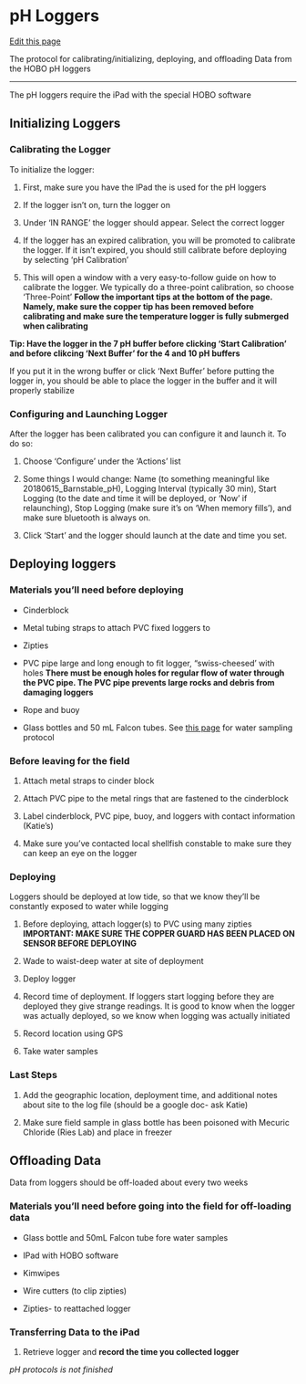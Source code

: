 # pH Loggers

[Edit this page](https://github.com/DrK-Lo/lotterhoslabprotocols/edit/main/field_phloggers.qmd)

The protocol for calibrating/initializing, deploying, and offloading Data from the HOBO pH loggers

------------------------------------------------------------------------

The pH loggers require the iPad with the special HOBO software

## **Initializing Loggers** {.unnumbered}

### **Calibrating the Logger** {.unnumbered}

To initialize the logger:

1.  First, make sure you have the IPad the is used for the pH loggers

2.  If the logger isn't on, turn the logger on

3.  Under 'IN RANGE' the logger should appear. Select the correct logger

4.  If the logger has an expired calibration, you will be promoted to calibrate the logger. If it isn't expired, you should still calibrate before deploying by selecting 'pH Calibration'

5.  This will open a window with a very easy-to-follow guide on how to calibrate the logger. We typically do a three-point calibration, so choose 'Three-Point' **Follow the important tips at the bottom of the page. Namely, make sure the copper tip has been removed before calibrating and make sure the temperature logger is fully submerged when calibrating**

**Tip: Have the logger in the 7 pH buffer before clicking 'Start Calibration' and before clikcing 'Next Buffer' for the 4 and 10 pH buffers**

If you put it in the wrong buffer or click 'Next Buffer' before putting the logger in, you should be able to place the logger in the buffer and it will properly stabilize

### **Configuring and Launching Logger** {.unnumbered}

After the logger has been calibrated you can configure it and launch it. To do so:

1.  Choose 'Configure' under the 'Actions' list

2.  Some things I would change: Name (to something meaningful like 20180615_Barnstable_pH), Logging Interval (typically 30 min), Start Logging (to the date and time it will be deployed, or 'Now' if relaunching), Stop Logging (make sure it's on 'When memory fills'), and make sure bluetooth is always on.

3.  Click 'Start' and the logger should launch at the date and time you set.

## **Deploying loggers** {.unnumbered}

### **Materials you'll need before deploying** {.unnumbered}

-   Cinderblock

-   Metal tubing straps to attach PVC fixed loggers to

-   Zipties

-   PVC pipe large and long enough to fit logger, "swiss-cheesed' with holes **There must be enough holes for regular flow of water through the PVC pipe. The PVC pipe prevents large rocks and debris from damaging loggers**

-   Rope and buoy

-   Glass bottles and 50 mL Falcon tubes. See [this page](https://bmford11.github.io/lotterhoslabprotocols/watersampling/) for water sampling protocol

### **Before leaving for the field** {.unnumbered}

1.  Attach metal straps to cinder block

2.  Attach PVC pipe to the metal rings that are fastened to the cinderblock

3.  Label cinderblock, PVC pipe, buoy, and loggers with contact information (Katie's)

4.  Make sure you've contacted local shellfish constable to make sure they can keep an eye on the logger

### **Deploying** {.unnumbered}

Loggers should be deployed at low tide, so that we know they'll be constantly exposed to water while logging

1.  Before deploying, attach logger(s) to PVC using many zipties **IMPORTANT: MAKE SURE THE COPPER GUARD HAS BEEN PLACED ON SENSOR BEFORE DEPLOYING**

2.  Wade to waist-deep water at site of deployment

3.  Deploy logger

4.  Record time of deployment. If loggers start logging before they are deployed they give strange readings. It is good to know when the logger was actually deployed, so we know when logging was actually initiated

5.  Record location using GPS

6.  Take water samples

### **Last Steps** {.unnumbered}

1.  Add the geographic location, deployment time, and additional notes about site to the log file (should be a google doc- ask Katie)

2.  Make sure field sample in glass bottle has been poisoned with Mecuric Chloride (Ries Lab) and place in freezer

## **Offloading Data** {.unnumbered}

Data from loggers should be off-loaded about every two weeks

### **Materials you'll need before going into the field for off-loading data** {.unnumbered}

-   Glass bottle and 50mL Falcon tube fore water samples

-   IPad with HOBO software

-   Kimwipes

-   Wire cutters (to clip zipties)

-   Zipties- to reattached logger

### **Transferring Data to the iPad** {.unnumbered}

1.  Retrieve logger and **record the time you collected logger**

*pH protocols is not finished*
